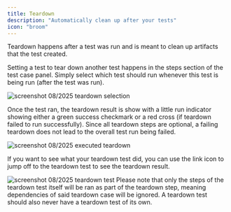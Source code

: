 ```yaml
---
title: Teardown
description: "Automatically clean up after your tests"
icon: "broom"
---
```


Teardown happens after a test was run and is meant to clean up artifacts that the test created.

Setting a test to tear down another test happens in the steps section of the test case panel. Simply select which test should run whenever this test is being run (after the test was run).

<Frame caption="screenshot 08/2025 teardown selection">
  <img
    src="/images/advanced/selecting-teardown.png"
    alt="screenshot 08/2025 teardown selection"
  />
</Frame>

Once the test ran, the teardown result is show with a little run indicator showing either a green success checkmark or a red cross (if teardown failed to run successfully).
Since all teardown steps are optional, a failing teardown does not lead to the overall test run being failed.

<Frame caption="screenshot 08/2025 executed teardown">
  <img
    src="/images/advanced/executed-teardown.png"
    alt="screenshot 08/2025 executed teardown"
  />
</Frame>

If you want to see what your teardown test did, you can use the link icon to jump off to the teardown test to see the teardown result.

<Frame caption="screenshot 08/2025 teardown test">
  <img
    src="/images/advanced/teardown-test.png"
    alt="screenshot 08/2025 teardown test"
  />
</Frame>

<Info>
  Please note that only the steps of the teardown test itself will be ran as
  part of the teardown step, meaning dependencies of said teardown case will be
  ignored. A teardown test should also never have a teardown test of its own.
</Info>
